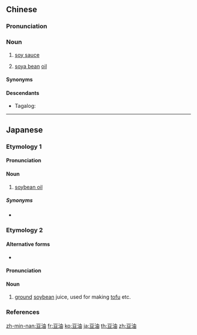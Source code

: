 ==Chinese==
{{zh-forms}}

===Pronunciation===
{{zh-pron
|m=dòuyóu
|c=dau6 jau4
|h=pfs=theu-yù
|mn=tāu-iû
|cat=n
}}

===Noun===
{{zh-noun}}

# {{lb|zh|Min Nan|Hakka}} [[soy sauce]]
# [[soya bean]] [[oil]]

====Synonyms====
{{zh-dial|醬油}}

====Descendants====
{{top2}}
* Tagalog: {{l|tl|toyo}}
{{mid2}}
{{bottom}}

{{zh-cat|Condiments}}

----

==Japanese==

===Etymology 1===
{{ja-kanjitab|まめ|あぶら|yomi=k}}

====Pronunciation====
{{ja-pron|まめあぶら|acc=3|acc2=0|acc_ref=DJR|acc2_ref=DJR}}

====Noun====
{{ja-noun|まめあぶら}}

# [[soybean oil]]

=====Synonyms=====
* {{ja-r|大豆油|だいずゆ}}

===Etymology 2===
{{ja-kanjitab|yomi=irr}}

====Alternative forms====
* {{ja-r|豆汁|ご}}

====Pronunciation====
{{ja-pron|ご|acc=1|acc_ref=DJR}}

====Noun====
{{ja-noun|ご}}

# [[grind|ground]] [[soybean]] juice, used for making [[tofu]] etc.

===References===
<references />

[[zh-min-nan:豆油]]
[[fr:豆油]]
[[ko:豆油]]
[[ja:豆油]]
[[th:豆油]]
[[zh:豆油]]